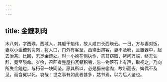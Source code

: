 ```yaml
---
---
---
```

title: 金鎞刺肉
---




木八剌，字西瑛，西域人，其躯干魁伟，故人咸曰长西瑛云。一日，方与妻对饭，妻以小金鎞刺脔肉，将入口，门外有客至，西瑛出肃客，妻不及啖，且置器中，起去治茶。比回，无觅金鎞处。时一小婢在侧执作，意其窃取，拷问万端，终无认辞，竟至陨命。岁余，召匠者整屋扫瓦瓴积垢，忽一物落石上有声，取视之，乃向所失金鎞也，与朽骨一块同坠。原其所以，必是猫来偷肉，故带而去，婢偶不及见，而含冤以死，哀哉！世之事有如此者甚多，姑书焉，以为后人鉴也。